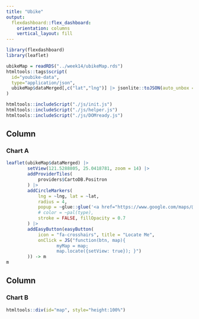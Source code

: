 ```yaml
---
title: "Ubike"
output: 
  flexdashboard::flex_dashboard:
    orientation: columns
    vertical_layout: fill
---
```


```r
library(flexdashboard)
library(leaflet)

```

```r
ubikeMap = readRDS("../week14/ubikeMap.rds")
htmltools::tags$script(
  id="youbike-data",
  type="application/json",
  ubikeMap$dataMerged[,c("lat","lng")] |> jsonlite::toJSON(auto_unbox = T)
)

htmltools::includeScript("./js/init.js")
htmltools::includeScript("./js/helper.js")
htmltools::includeScript("./js/DOMready.js")
```


Column {data-width=350}
-----------------------------------------------------------------------

### Chart A

```r
leaflet(ubikeMap$dataMerged) |>
        setView(121.5288805, 25.0418781, zoom = 14) |>
        addProviderTiles(
            providers$CartoDB.Positron
        ) |>
        addCircleMarkers(
            lng = ~lng, lat = ~lat,
            radius = 4,
            popup = ~glue::glue('<a href="https://www.google.com/maps/@{lat},{lng},15z">click me</a>'),
            # color = ~pal(type),
            stroke = FALSE, fillOpacity = 0.7
        ) |>
        addEasyButton(easyButton(
            icon = "fa-crosshairs", title = "Locate Me",
            onClick = JS("function(btn, map){
                   myMap = map;
                   map.locate({setView: true}); }")
        )) -> m
m
```



Column {data-width=350}
-----------------------------------------------------------------------

### Chart B

```r
htmltools::div(id="map", style="height:100%")
```



